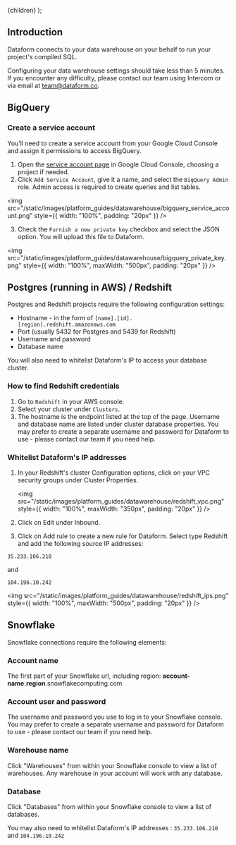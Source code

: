 
  <Documentation title="Configure data warehouse settings">{children}</Documentation>
);

## Introduction

Dataform connects to your data warehouse on your behalf to run your project's compiled SQL.

Configuring your data warehouse settings should take less than 5 minutes. If you encounter any difficulty, please contact our team using Intercom or via email at [team@dataform.co](mailto:team@dataform.co).

## BigQuery

### Create a service account

You’ll need to create a service account from your Google Cloud Console and assign it permissions to access BigQuery.

1. Open the <a target="_blank" href="https://console.cloud.google.com/projectselector/iam-admin/serviceaccounts">service account page</a> in Google Cloud Console, choosing a project if needed.
2. Click `Add Service Account`, give it a name, and select the `BigQuery Admin` role. Admin access is required to create queries and list tables.

<img
  src="/static/images/platform_guides/datawarehouse/bigquery_service_account.png"
  style={{ width: "100%", padding: "20px" }}
/>

3. Check the `Furnish a new private key` checkbox and select the JSON option. You will upload this file to Dataform.

<img
  src="/static/images/platform_guides/datawarehouse/bigquery_private_key.png"
  style={{ width: "100%", maxWidth: "500px", padding: "20px" }}
/>

## Postgres (running in AWS) / Redshift

Postgres and Redshift projects require the following configuration settings:

- Hostname - in the form of `[name].[id].[region].redshift.amazonaws.com`
- Port (usually 5432 for Postgres and 5439 for Redshift)
- Username and password
- Database name

You will also need to whitelist Dataform's IP to access your database cluster.

### How to find Redshift credentials

1. Go to `Redshift` in your AWS console.
2. Select your cluster under `Clusters`.
3. The hostname is the endpoint listed at the top of the page. Username and database name are listed under cluster database properties.
   You may prefer to create a separate username and password for Dataform to use - please contact our team if you need help.

### Whitelist Dataform's IP addresses

1. In your Redshift's cluster Configuration options, click on your VPC security groups under Cluster Properties.

   <img
     src="/static/images/platform_guides/datawarehouse/redshift_vpc.png"
     style={{ width: "100%", maxWidth: "350px", padding: "20px" }}
   />

2. Click on Edit under Inbound.
3. Click on Add rule to create a new rule for Dataform. Select type Redshift and add the following source IP addresses:

```
35.233.106.210
```

and

```
104.196.10.242
```

<img
  src="/static/images/platform_guides/datawarehouse/redshift_ips.png"
  style={{ width: "100%", maxWidth: "500px", padding: "20px" }}
/>

## Snowflake

Snowflake connections require the following elements:

### Account name

The first part of your Snowflake url, including region: **account-name.region**.snowflakecomputing.com

### Account user and password

The username and password you use to log in to your Snowflake console. You may prefer to create a separate username and password for Dataform to use - please contact our team if you need help.

### Warehouse name

Click "Warehouses" from within your Snowflake console to view a list of warehouses. Any warehouse in your account will work with any database.

### Database

Click "Databases" from within your Snowflake console to view a list of databases.

You may also need to whitelist Dataform's IP addresses : `35.233.106.210` and `104.196.10.242`

